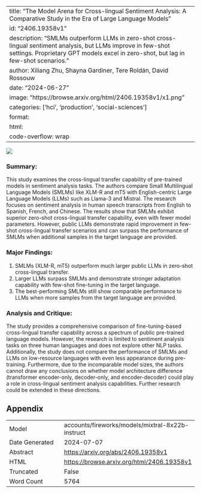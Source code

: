 
---
title: "The Model Arena for Cross-lingual Sentiment Analysis: A Comparative Study in the Era of Large Language Models"
id: "2406.19358v1"
description: "SMLMs outperform LLMs in zero-shot cross-lingual sentiment analysis, but LLMs improve in few-shot settings. Proprietary GPT models excel in zero-shot, but lag in few-shot scenarios."
author: Xiliang Zhu, Shayna Gardiner, Tere Roldán, David Rossouw
date: "2024-06-27"
image: "https://browse.arxiv.org/html/2406.19358v1/x1.png"
categories: ['hci', 'production', 'social-sciences']
format:
  html:
    code-overflow: wrap
---

![](https://browse.arxiv.org/html/2406.19358v1/x1.png)

### Summary:

This study examines the cross-lingual transfer capability of pre-trained models in sentiment analysis tasks. The authors compare Small Multilingual Language Models (SMLMs) like XLM-R and mT5 with English-centric Large Language Models (LLMs) such as Llama-3 and Mistral. The research focuses on sentiment analysis in human speech transcripts from English to Spanish, French, and Chinese. The results show that SMLMs exhibit superior zero-shot cross-lingual transfer capability, even with fewer model parameters. However, public LLMs demonstrate rapid improvement in few-shot cross-lingual transfer scenarios and can surpass the performance of SMLMs when additional samples in the target language are provided.

### Major Findings:

1. SMLMs (XLM-R, mT5) outperform much larger public LLMs in zero-shot cross-lingual transfer.
2. Larger LLMs surpass SMLMs and demonstrate stronger adaptation capability with few-shot fine-tuning in the target language.
3. The best-performing SMLMs still show comparable performance to LLMs when more samples from the target language are provided.

### Analysis and Critique:

The study provides a comprehensive comparison of fine-tuning-based cross-lingual transfer capability across a spectrum of public pre-trained language models. However, the research is limited to sentiment analysis tasks on three human languages and does not explore other NLP tasks. Additionally, the study does not compare the performance of SMLMs and LLMs on low-resource languages with even less appearance during pre-training. Furthermore, due to the incomparable model sizes, the authors cannot draw any conclusions on whether model architecture difference (transformer encoder-only, decoder-only, and encoder-decoder) could play a role in cross-lingual sentiment analysis capabilities. Further research could be extended in these directions.

## Appendix

|          |          |
|----------|----------|
| Model     | accounts/fireworks/models/mixtral-8x22b-instruct       |
| Date Generated     | 2024-07-07       |
| Abstract | [https://arxiv.org/abs/2406.19358v1](https://arxiv.org/abs/2406.19358v1)        |
| HTML     | [https://browse.arxiv.org/html/2406.19358v1](https://browse.arxiv.org/html/2406.19358v1)       |
| Truncated       | False       |
| Word Count       | 5764       |